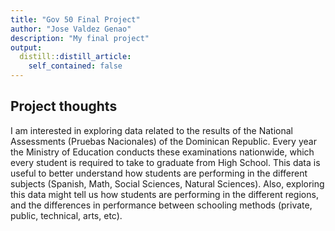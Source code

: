 ```yaml
---
title: "Gov 50 Final Project"
author: "Jose Valdez Genao"
description: "My final project"
output:
  distill::distill_article:
    self_contained: false
---
```




## Project thoughts

I am interested in exploring data related to the results of the National Assessments (Pruebas Nacionales) of the Dominican Republic. Every year the Ministry of Education conducts these examinations nationwide, which every student is required to take to graduate from High School. This data is useful to better understand how students are performing in the different subjects (Spanish, Math, Social Sciences, Natural Sciences). Also, exploring this data might tell us how students are performing in the different regions, and the differences in performance between schooling methods (private, public, technical, arts, etc).